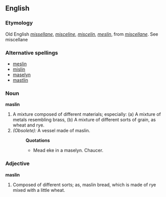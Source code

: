 ==English==

===Etymology===
Old English ''[[missellane]]'', ''[[misceline]]'', ''[[miscelin]]'', ''[[meslin]]'', from ''[[miscellane]]''. See miscellane

===Alternative spellings===
*[[meslin]]
*[[mislin]]
*[[maselyn]]
*[[mastlin]]

===Noun===
'''maslin'''
# A mixture composed of different materials; especially: (a) A mixture of metals resembling brass, (b) A mixture of different sorts of grain, as wheat and rye.
# ''(Obsolete):'' A vessel made of maslin.
#:'''Quotations'''
#:*Mead eke in a maselyn. Chaucer.

===Adjective===
'''maslin'''
# Composed of different sorts; as, maslin bread, which is made of rye mixed with a little wheat.